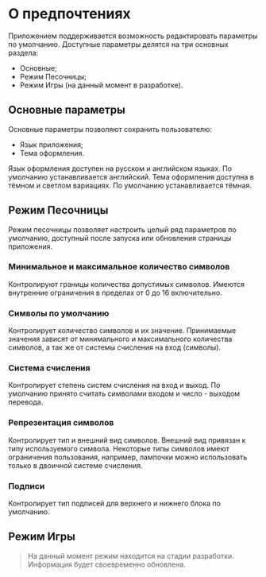 # О предпочтениях

Приложением поддерживается возможность редактировать параметры по умолчанию. Доступные параметры делятся на три основных раздела:

- Основные;
- Режим Песочницы;
- Режим Игры (на данный момент в разработке).

## Основные параметры

Основные параметры позволяют сохранить пользователю:

- Язык приложения;
- Тема оформления.

Язык оформления доступен на русском и английском языках. По умолчанию устанавливается английский.
Тема оформления доступна в тёмном и светлом вариациях. По умолчанию устанавливается тёмная.

## Режим Песочницы

Режим песочницы позволяет настроить целый ряд параметров по умолчанию, доступный после запуска или обновления страницы приложения.

### Минимальное и максимальное количество символов

Контролируют границы количества допустимых символов.
Имеются внутренние ограничения в пределах от 0 до 16 включительно.

### Символы по умолчанию

Контролирует количество символов и их значение.
Принимаемые значения зависят от минимального и максимального количества символов, а так же от системы счисления на вход (символы).

### Система счисления

Контролирует степень систем счисления на вход и выход.
По умолчанию принято считать символами входом и число - выходом перевода.

### Репрезентация символов

Контролирует тип и внешний вид символов.
Внешний вид привязан к типу используемого символа.
Некоторые типы символов имеют ограничения пользования, например, лампочки можно использовать только в двоичной системе счисления.

### Подписи

Контролирует тип подписей для верхнего и нижнего блока по умолчанию.

## Режим Игры

> На данный момент режим находится на стадии разработки.
Информация будет своевременно обновлена.
